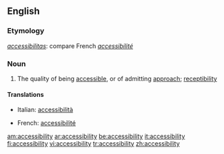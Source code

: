 ==English==
{{wikipedia}}
===Etymology===
{{L.}} ''[[accessibilitas]]'': compare French ''[[accessibilité]]''

===Noun===
{{en-noun|-}}

# The quality of being [[accessible]], or of admitting [[approach]]; [[receptibility]]

====Translations====
{{top}}
*Italian: [[accessibilità]] {{f}}
{{mid}}
*French: [[accessibilité]] {{f}}
{{bottom}}

[[am:accessibility]]
[[ar:accessibility]]
[[be:accessibility]]
[[it:accessibility]]
[[fi:accessibility]]
[[vi:accessibility]]
[[tr:accessibility]]
[[zh:accessibility]]